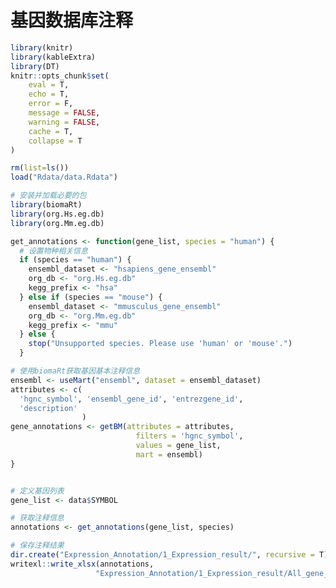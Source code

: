# 基因数据库注释
```r
library(knitr)
library(kableExtra)
library(DT)
knitr::opts_chunk$set(
	eval = T,
	echo = T,
	error = F,
	message = FALSE,
	warning = FALSE,
	cache = T,
	collapse = T
)
```

```r
rm(list=ls())
load("Rdata/data.Rdata")
```

```r
# 安装并加载必要的包
library(biomaRt)
library(org.Hs.eg.db)
library(org.Mm.eg.db)

get_annotations <- function(gene_list, species = "human") {
  # 设置物种相关信息
  if (species == "human") {
    ensembl_dataset <- "hsapiens_gene_ensembl"
    org_db <- "org.Hs.eg.db"
    kegg_prefix <- "hsa"
  } else if (species == "mouse") {
    ensembl_dataset <- "mmusculus_gene_ensembl"
    org_db <- "org.Mm.eg.db"
    kegg_prefix <- "mmu"
  } else {
    stop("Unsupported species. Please use 'human' or 'mouse'.")
  }

# 使用biomaRt获取基因基本注释信息
ensembl <- useMart("ensembl", dataset = ensembl_dataset)
attributes <- c(
  'hgnc_symbol', 'ensembl_gene_id', 'entrezgene_id',
  'description'
                )
gene_annotations <- getBM(attributes = attributes,
                            filters = 'hgnc_symbol', 
                            values = gene_list, 
                            mart = ensembl)
}


# 定义基因列表
gene_list <- data$SYMBOL

# 获取注释信息
annotations <- get_annotations(gene_list, species)

# 保存注释结果
dir.create("Expression_Annotation/1_Expression_result/", recursive = T)
writexl::write_xlsx(annotations, 
                   "Expression_Annotation/1_Expression_result/All_gene_annotations.xlsx")
```

